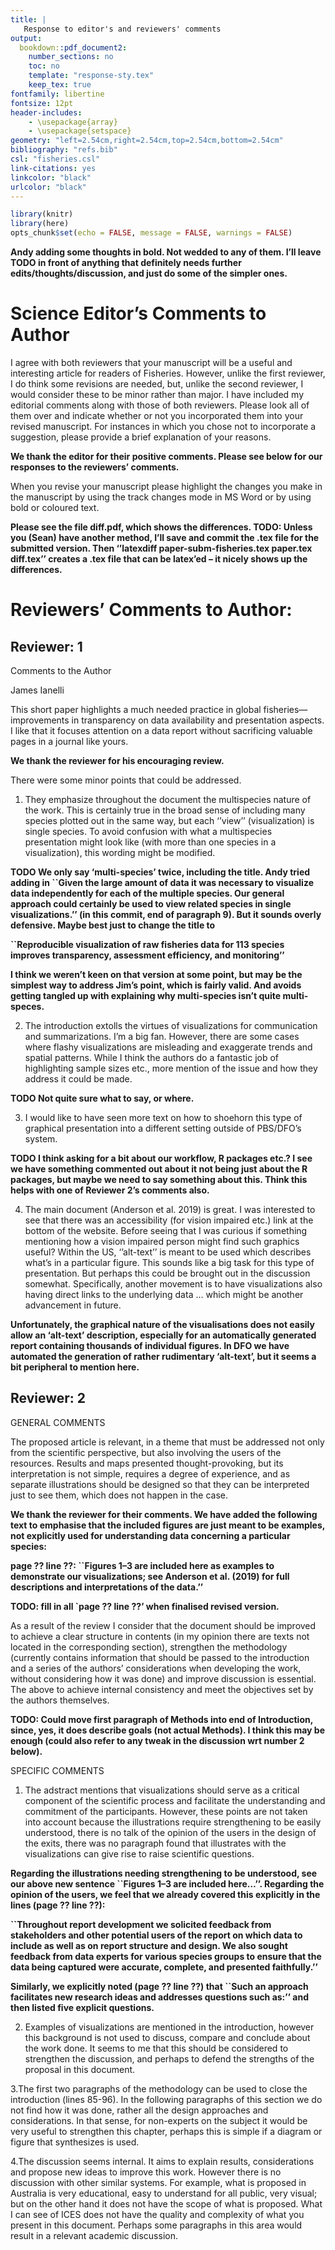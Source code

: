 ```yaml
---
title: |
   Response to editor's and reviewers' comments
output:
  bookdown::pdf_document2:
    number_sections: no
    toc: no
    template: "response-sty.tex"
    keep_tex: true
fontfamily: libertine
fontsize: 12pt
header-includes:
    - \usepackage{array}
    - \usepackage{setspace}
geometry: "left=2.54cm,right=2.54cm,top=2.54cm,bottom=2.54cm"
bibliography: "refs.bib"
csl: "fisheries.csl"
link-citations: yes
linkcolor: "black"
urlcolor: "black"
---
```


```r
library(knitr)
library(here)
opts_chunk$set(echo = FALSE, message = FALSE, warnings = FALSE)
```

**Andy adding some thoughts in bold. Not wedded to any of them. I'll leave TODO
in front of anything that definitely needs further edits/thoughts/discussion,
and just do some of the simpler ones.**

# Science Editor's Comments to Author {-}

I agree with both reviewers that your manuscript will be a useful and
interesting article for readers of Fisheries. However, unlike the first
reviewer, I do think some revisions are needed, but, unlike the second reviewer,
I would consider these to be minor rather than major. I have included my
editorial comments along with those of both reviewers.  Please look all of them
over and indicate whether or not you incorporated them into your revised
manuscript. For instances in which you chose not to incorporate a suggestion,
please provide a brief explanation of your reasons.

**We thank the editor for their positive comments. Please see below for our
responses to the reviewers' comments.**

When you revise your manuscript please highlight the changes you make in the
manuscript by using the track changes mode in MS Word or by using bold or
coloured text.

**Please see the file diff.pdf, which shows the differences. TODO: Unless you (Sean)
have another method, I'll save and commit the .tex file for the submitted version. Then
''latexdiff paper-subm-fisheries.tex paper.tex diff.tex'' creates a .tex file that can be
latex'ed -- it nicely shows up the differences.**

# Reviewers' Comments to Author:

## Reviewer: 1

Comments to the Author

James Ianelli

This short paper highlights a much needed practice in global
fisheries---improvements in transparency on data availability and presentation
aspects. I like that it focuses attention on a data report without sacrificing
valuable pages in a journal like yours.

**We thank the reviewer for his encouraging review.**

There were some minor points that could be addressed.

1) They emphasize throughout the document the multispecies nature of the
work. This is certainly true in the broad sense of including many species
plotted out in the same way, but each ''view'' (visualization) is single
species. To avoid confusion with what a multispecies presentation might look
like (with more than one species in a visualization), this wording might be
modified.

**TODO We only say 'multi-species' twice, including the title. Andy tried adding in
``Given the large amount of data it was necessary to visualize data independently
for each of the multiple species. Our general approach could certainly be used
to view related species in single visualizations.'' (in this commit, end of
paragraph 9). But it sounds overly defensive.
Maybe best just to change the title to**

**``Reproducible visualization of raw fisheries data for 113 species improves
transparency, assessment efficiency, and monitoring''**

**I think we weren't keen on that version at some point, but may be the simplest
way to address Jim's point, which is fairly valid. And avoids getting tangled up
with explaining why multi-species isn't quite multi-speces.**

2) The introduction extolls the virtues of visualizations for communication and
summarizations. I'm a big fan. However, there are some cases where flashy
visualizations are misleading and exaggerate trends and spatial patterns. While
I think the authors do a fantastic job of highlighting sample sizes etc., more
mention of the issue and how they address it could be made.

**TODO Not quite sure what to say, or where.**

3) I would like to have seen more text on how to shoehorn this type of graphical
presentation into a different setting outside of PBS/DFO’s system.

**TODO I think asking for a bit about our workflow, R packages etc.? I see we
have something commented out about it not being just about the R packages, but
maybe we need to say something about this. Think this helps with one of Reviewer 2's
comments also.**

4) The main document (Anderson et al. 2019) is great. I was interested to see
that there was an accessibility (for vision impaired etc.) link at the bottom of
the website. Before seeing that I was curious if something mentioning how a
vision impaired person might find such graphics useful?
Within the US, ''alt-text'' is meant to be used which describes what’s in a
particular figure. This sounds like a big task for this type of
presentation. But perhaps this could be brought out in the discussion
somewhat. Specifically, another movement is to have visualizations also having
direct links to the underlying data ... which might be another advancement in
future.

**Unfortunately, the graphical nature of the visualisations does not easily
allow an 'alt-text' description, especially for an automatically generated
report containing thousands of individual figures. In DFO we have automated the
generation of rather rudimentary 'alt-text', but it seems a bit peripheral to
mention here.**

## Reviewer: 2

GENERAL COMMENTS

The proposed article is relevant, in a theme that must be addressed not only
from the scientific perspective, but also involving the users of the
resources. Results and maps presented thought-provoking, but its interpretation
is not simple, requires a degree of experience, and as separate illustrations
should be designed so that they can be interpreted just to see them, which does
not happen in the case.

**We thank the reviewer for their comments. We have added the following text to
emphasise that the included figures are just meant to be examples, not
explicitly used for understanding data concerning a particular species:**

**page ?? line ??: ``Figures 1--3 are included here as examples to demonstrate our
visualizations; see Anderson et al. (2019) for full descriptions and
interpretations of the data.''**

**TODO: fill in all `page ?? line ??' when finalised revised version.**

As a result of the review I consider that the document should be improved to
achieve a clear structure in contents (in my opinion there are texts not located
in the corresponding section), strengthen the methodology (currently contains
information that should be passed to the introduction and a series of the
authors' considerations when developing the work, without considering how it was
done) and improve discussion is essential. The above to achieve internal
consistency and meet the objectives set by the authors themselves.

**TODO: Could move first paragraph of Methods into end of Introduction, since,
yes, it does describe goals (not actual Methods). I think this may be enough
(could also refer to any tweak in the discussion wrt number 2 below).**

SPECIFIC COMMENTS

1. The adstract mentions that visualizations should serve as a critical
   component of the scientific process and facilitate the understanding and
   commitment of the participants. However, these points are not taken into
   account because the illustrations require strengthening to be easily
   understood, there is no talk of the opinion of the users in the design of the
   exits, there was no paragraph found that illustrates with the visualizations
   can give rise to raise scientific questions.

**Regarding the illustrations needing strengthening to be understood, see our
above new sentence ``Figures 1--3 are included here...''. Regarding the opinion
of the users, we feel that we already covered this explicitly in the lines (page
?? line ??):**

**``Throughout report development we solicited feedback from stakeholders and
other potential users of the report on which data to include as well as on
report structure and design. We also sought feedback from data experts for
various species groups to ensure that the data being captured were accurate,
complete, and presented faithfully.''**

**Similarly, we explicitly noted (page ?? line ??) that ``Such an approach
facilitates new research ideas and addresses questions such as:'' and then
listed five explicit questions.**

2. Examples of visualizations are mentioned in the introduction, however this
background is not used to discuss, compare and conclude about the work done. It
seems to me that this should be considered to strengthen the discussion, and
perhaps to defend the strengths of the proposal in this document.

3.The first two paragraphs of the methodology can be used to close the
introduction (lines 85-96). In the following paragraphs of this section we do
not find how it was done, rather all the design approaches and
considerations. In that sense, for non-experts on the subject it would be very
useful to strengthen this chapter, perhaps this is simple if a diagram or figure
that synthesizes is used.

4.The discussion seems internal. It aims to explain results, considerations and
propose new ideas to improve this work. However there is no discussion with
other similar systems. For example, what is proposed in Australia is very
educational, easy to understand for all public, very visual; but on the other
hand it does not have the scope of what is proposed. What I can see of ICES does
not have the quality and complexity of what you present in this
document. Perhaps some paragraphs in this area would result in a relevant
academic discussion.
